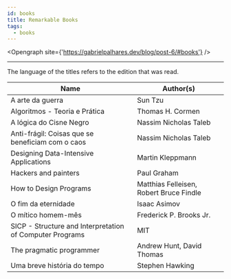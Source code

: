 ```yaml
---
id: books
title: Remarkable Books
tags:
  - books
---
```


<Opengraph
  site={'https://gabrielpalhares.dev/blog/post-6/#books'}
/>

---

The language of the titles refers to the edition that was read.

| Name                                                                                                          | Author(s)                                  |
| ------------------------------------------------------------------------------------------------------------- | ------------------------------------------ |
| A arte da guerra                                                                                              | Sun Tzu                                    |
| Algoritmos - Teoria e Prática                                                                                 | Thomas H. Cormen                           |
| A lógica do Cisne Negro                                                                                       | Nassim Nicholas Taleb                      |
| Anti-frágil: Coisas que se beneficiam com o caos                                                              | Nassim Nicholas Taleb                      |
| Designing Data-Intensive Applications                                                                         | Martin Kleppmann                           |
| Hackers and painters                                                                                          | Paul Graham                                |
| How to Design Programs                                                                                        | Matthias Felleisen, Robert Bruce Findle    |
| O fim da eternidade                                                                                           | Isaac Asimov                               |
| O mítico homem-mês                                                                                            | Frederick P. Brooks Jr.                    |
| SICP - Structure and Interpretation of Computer Programs                                                      | MIT                                        |
| The pragmatic programmer                                                                                      | Andrew Hunt, David Thomas                  |
| Uma breve história do tempo                                                                                   | Stephen Hawking                            |

